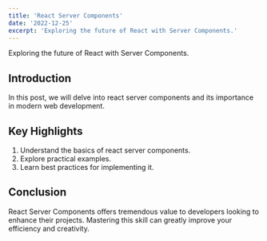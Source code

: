 ```yaml
---
title: 'React Server Components'
date: '2022-12-25'
excerpt: 'Exploring the future of React with Server Components.'
---
```


Exploring the future of React with Server Components.

## Introduction

In this post, we will delve into react server components and its importance in modern web development.

## Key Highlights

1. Understand the basics of react server components.
2. Explore practical examples.
3. Learn best practices for implementing it.

## Conclusion

React Server Components offers tremendous value to developers looking to enhance their projects. Mastering this skill can greatly improve your efficiency and creativity.
